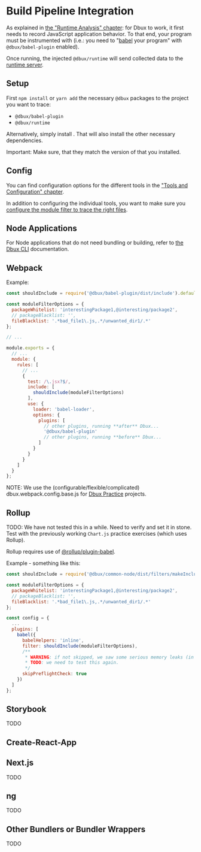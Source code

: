 # Build Pipeline Integration


<TOC toc={toc} />


As explained in [the "Runtime Analysis" chapter](../runtime-analysis/02-enable-dbux.mdx): for Dbux to work, it first needs to record JavaScript application behavior. To that end, your program must be instrumented with <CodeLink path="dbux-babel-plugin" /> (i.e.: you need to "[babel](https://babeljs.io/) your program" with `@dbux/babel-plugin` enabled).

Once running, the injected `@dbux/runtime` will send collected data to the [runtime server](../tools-and-configuration/01-dbux-code.mdx#runtime-server).



## Setup

First `npm install` or `yarn add` the necessary `@dbux` packages to the project you want to trace:

* `@dbux/babel-plugin`
* `@dbux/runtime`

Alternatively, simply install <ToolLink name="dbux-cli" />. That will also install the other necessary dependencies.


Important: Make sure, that they match the version of <ToolLink name="dbux-code" /> that you installed.

<!-- * Install the following packages: `@dbux/babel-plugin` `@dbux/runtime` `core-js@3`?? -->


## Config

You can find configuration options for the different tools in the ["Tools and Configuration" chapter](../tools-and-configuration/00-overview.mdx).

In addition to configuring the individual tools, you want to make sure you [configure the module filter to trace the right files](./01-runtime-trace-filtering.mdx).


## Node Applications

For Node applications that do not need bundling or building, refer to [the Dbux CLI](../tools-and-configuration/02-dbux-cli.mdx) documentation.


## Webpack

Example:

```js
const shouldInclude = require('@dbux/babel-plugin/dist/include').default;

const moduleFilterOptions = {
  packageWhitelist: 'interestingPackage1,@interesting/package2',
  // packageBlacklist: '',
  fileBlacklist: '.*bad_file1\.js,.*/unwanted_dir1/.*'
};

// ...

module.exports = {
  // ...
  module: {
    rules: [
      // ...
      {
        test: /\.jsx?$/,
        include: [
          shouldInclude(moduleFilterOptions)
        ],
        use: {
          loader: 'babel-loader',
          options: {
            plugins: [
              // other plugins, running **after** Dbux...
              '@dbux/babel-plugin'
              // other plugins, running **before** Dbux...
            ]
          }
        }
      }
    ]
  }
};
```

NOTE: We use the (configurable/flexible/complicated) <CodeLink path="dbux-projects/assets/sharedAssets/webpack/dbux.webpack.config.base.js">dbux.webpack.config.base.js</CodeLink> for [Dbux Practice](../dbux-practice/01-overview.mdx) projects.


## Rollup

TODO: We have not tested this in a while. Need to verify and set it in stone. Test with the previously working `Chart.js` practice exercises (which uses Rollup).

Rollup requires use of [@rollup/plugin-babel](https://www.npmjs.com/package/@rollup/plugin-babel).


Example - something like this:

```js
const shouldInclude = require('@dbux/common-node/dist/filters/makeInclude').default;

const moduleFilterOptions = {
  packageWhitelist: 'interestingPackage1,@interesting/package2',
  // packageBlacklist: '',
  fileBlacklist: '.*bad_file1\.js,.*/unwanted_dir1/.*'
};

const config = {
  ...
  plugins: [
    babel({
      babelHelpers: 'inline',
      filter: shouldInclude(moduleFilterOptions),
      /**
       * WARNING: if not skipped, we saw some serious memory leaks (in 2020), but might already be fixed in 2022.
       * TODO: we need to test this again.
       */
      skipPreflightCheck: true
    })
  ]
};
```


## Storybook

TODO


## Create-React-App

<!-- 

1. install `CRACO`
   ```bash
   $ yarn add @craco/craco
   ```

2. overwrite webpack config with `CRACO`

Example - something like this:

```js
/* craco.config.js */

const { getLoaders, loaderByName } = require('@craco/craco');

const dbuxOptions = {
  moduleFilter: {
    packageWhitelist: '.*',
    /**
     * NOTE: these libraries might run before dbux is initialized, so they must be blacklisted.
     * 1. Some hook themsleves into webpack.
     * 2. The later ones are polyfills (probably brought in by CRA) and their libraries; loaded when first requiring things, and before `@dbux/runtime`.
     */
    packageBlacklist: 'react-dev-utils,react-refresh,react-error-overlay,process,buffer,isarray,ieee754,base64-js',
    fileWhitelist: '.*',
    // we generally do not want to mess with production or webpack code
    fileBlacklist: '.*production.*,.*[wW]ebpack.*'
  }
};

module.exports = {
  webpack: {
    configure: (webpackConfig, { env, paths }) => {
      const { hasFoundAny, matches } = getLoaders(webpackConfig, loaderByName("babel-loader"));


      // // TODO: write output files (this won't work, `devServer` does not exit)
      // webpackConfig.devServer.devMiddleware.writeToDisk = true;

      // // exclude dbux from all rules
      // const reported = new Set();
      // webpackConfig.module.rules.forEach(rule => {
      //   if (rule.exclude && !Array.isArray(rule.exclude)) {
      //     rule.exclude = [rule.exclude];
      //   }
      //   if (!rule.exclude) {
      //     rule.exclude = [];
      //   }
      //   rule.exclude.push((modulePath) => {
      //     const exclude = modulePath.includes('@dbux');
      //     if (!reported.has(modulePath)) {
      //       reported.add(modulePath);
      //       console.debug(`[WEBPACK]`, modulePath, !exclude);
      //     }
      //     return exclude;
      //   });
      // });

      // add dbux to loader
      if (hasFoundAny) {
        matches.forEach(match => {
          const babelOptions = match.loader.options;
          if (!babelOptions.plugins) {
            babelOptions.plugins = [];
          }
          // NOTE: weird bug with a class having public fields (in @dbux/runtime) that Babel complains about
          babelOptions.plugins.push(['@babel/plugin-proposal-class-properties', { loose: true }]);
          babelOptions.plugins.push(['@dbux/babel-plugin', dbuxOptions]);
        });
        console.debug(`Added @dbux/babel-plugin to babel-loaders.`);
      }
      else {
        throw new Error(`Could not inject Dbux: 'babel-loader' found`);
      }

      return webpackConfig;
    }
  },
};
```

3. set default scripts using `CRACO`:
   ```
   /* package.json */
   
   "scripts": {
     "start": "craco start",
     "build": "craco build",
     "test": "craco test"
   }
   ```

-->


## Next.js

TODO


## ng

TODO


## Other Bundlers or Bundler Wrappers

TODO
